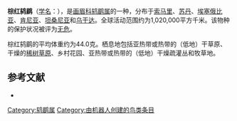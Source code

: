 {{noteTA
|G1=unit
}}
{{Speciesbox
| name = 棕红鸫鹛
| image = Flickr - Rainbirder - Rufous Chatterer pair (Turdoides rubiginosus).jpg
| status = LC | status_system = IUCN3.1
| genus = Turdoides
| species = rubiginosa
| authority = [[爱德华·吕佩尔|Rüppell]], 1845
| range_map = 
}}

'''棕红鸫鹛'''（[[学名|学名]]：{{lang|la|''Turdoides rubiginosa''}}），是[[画眉科|画眉科]][[鸫鹛属|鸫鹛属]]的一种，分布于[[索马里|索马里]]、[[苏丹|苏丹]]、[[埃塞俄比亚|埃塞俄比亚]]、[[肯尼亚|肯尼亚]]、[[坦桑尼亚|坦桑尼亚]]和[[乌干达|乌干达]]。全球活动范围约为1,020,000平方千米。该物种的保护状况被评为[[无危|无危]]。

棕红鸫鹛的平均体重约为44.0克。栖息地包括亚热带或热带的（低地）干草原、干燥的[[稀树草原|稀树草原]]、乡村花园、亚热带或热带的（低地）干燥疏灌丛和牧草地。

== 参考文献 ==
*{{cite web|url=http://www.birdlife.org/datazone/speciesfactsheet.php?id=7956&m=0|title=Turdoides rubiginosa|publisher=[[国际鸟盟|BirdLife.org]]|accessdate=2011-06-27|archive-date=2016-03-04|archive-url=https://web.archive.org/web/20160304140532/http://www.birdlife.org/datazone/speciesfactsheet.php?id=7956&m=0|dead-url=no}}
{{Taxonbar|from=Q2667989}}

[[Category:鸫鹛属|Category:鸫鹛属]]
[[Category:由机器人创建的鸟类条目|Category:由机器人创建的鸟类条目]]